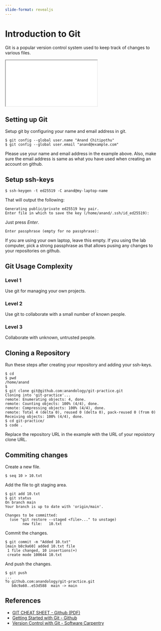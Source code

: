 ```yaml
---
slide-format: revealjs
---
```


# Introduction to Git

Git is a popular version control system used to keep track of changes to various files.

<div>

```{=html}
<iframe class="slide-deck" src="git-slides/"></iframe>
```

</div>


## Setting up Git


Setup git by configuring your name and email address in git.

```text
$ git config --global user.name "Anand Chitipothu"
$ git config --global user.email "anand@example.com"
```

Please use your name and email address in the example above. Also, make sure the email address is same as what you have used when creating an account on github.

## Setup ssh-keys

```text
$ ssh-keygen -t ed25519 -C anand@my-laptop-name
```

That will output the following:

```text
Generating public/private ed25519 key pair.
Enter file in which to save the key (/home/anand/.ssh/id_ed25519):
```

Just press _Enter_.

```text
Enter passphrase (empty for no passphrase):
```

If you are using your own laptop, leave this empty. If you using the lab computer, pick a strong passphrase as that allows pusing any changes to your repositories on github.

## Git Usage Complexity

### Level 1

Use git for managing your own projects.

### Level 2

Use git to collaborate with a small number of known people.

### Level 3

Collaborate with unknown, untrusted people.

## Cloning a Repository

Run these steps after creating your repository and adding your ssh-keys.

```text
$ cd
$ pwd
/home/anand
$
$ git clone git@github.com:anandology/git-practice.git
Cloning into 'git-practice'...
remote: Enumerating objects: 4, done.
remote: Counting objects: 100% (4/4), done.
remote: Compressing objects: 100% (4/4), done.
remote: Total 4 (delta 0), reused 0 (delta 0), pack-reused 0 (from 0)
Receiving objects: 100% (4/4), done.
$ cd git-practice/
$ code .
```

Replace the repository URL in the example with the URL of your repoistory clone URL.


## Commiting changes

Create a new file.

```text
$ seq 10 > 10.txt
```

Add the file to git staging area.

```
$ git add 10.txt
$ git status
On branch main
Your branch is up to date with 'origin/main'.

Changes to be committed:
  (use "git restore --staged <file>..." to unstage)
        new file:   10.txt
```

Commit the changes.

```text
$ git commit -m "Added 10.txt"
[main b8c9a60] added 10.txt file
 1 file changed, 10 insertions(+)
 create mode 100644 10.txt
```

And push the changes.

```text
$ git push
...
To github.com:anandology/git-practice.git
   b8c9a60..e53d588  main -> main
```

## References

* [GIT CHEAT SHEET - Github (PDF)](https://education.github.com/git-cheat-sheet-education.pdf)
* [Getting Started with Git - Github](https://docs.github.com/en/get-started/getting-started-with-git)
* [Version Control with Git - Software Carpentry](https://swcarpentry.github.io/git-novice/)
